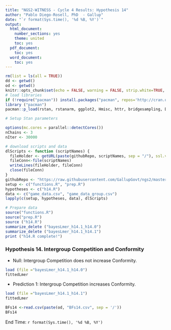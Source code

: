 ---
title: "NGS2-WITNESS - Cycle 4 Results: Hypothesis 14"
author: "Pablo Diego-Rosell, PhD  - Gallup"
date: "`r format(Sys.time(), '%d %B, %Y')`"
output:
  html_document:
    number_sections: yes
    theme: united
    toc: yes
  pdf_document:
    toc: yes
  word_document:
    toc: yes
---

```{r setup, include=FALSE}
rm(list = ls(all = TRUE))
dd <- getwd()
od <- getwd()
knitr::opts_chunk$set(echo = FALSE, warning = FALSE, strip.white=TRUE, tidy=TRUE)
# load libraries
if (!require("pacman")) install.packages("pacman", repos='http://cran.us.r-project.org')
library ("pacman")
pacman::p_load(rstan, rstanarm, ggplot2, Hmisc, httr, bridgesampling, DT, dplyr, bayesplot, knitr, lme4, RCurl, formatR, caret, pROC, formatR, foreach, doParallel, forcats, tidyr, car)

# Setup Stan parameters

options(mc.cores = parallel::detectCores())
nChains <- 3
nIter <- 30000

# download scripts and data
dlScripts <- function (scriptNames) {
  fileHolder <- getURL(paste(githubRepo, scriptNames, sep = "/"), ssl.verifypeer = FALSE)
  fileConn<-file(scriptNames)
  writeLines(fileHolder, fileConn)
  close(fileConn)
}
githubRepo <- "https://raw.githubusercontent.com/GallupGovt/ngs2/master/cycle4/Boomtown/Analysis"
setup <- c("functions.R", "prep.R")
hypotheses <- c("h14.R")
data <- c("game_data.csv", "game_data_group.csv")
lapply(c(setup, hypotheses, data), dlScripts)

# Prepare data
source("functions.R")
source("prep.R")
source ("h14.R")
summarize_delete ("bayesLmer_h14.1_h14.0")
summarize_delete ("bayesLmer_h14.1_h14.1")
print ("h14.R complete!")
```
### Hypothesis 14. Intergroup Competition and Conformity

- Null: Intergroup Competition does not increase Conformity.

```{r h14null}
load (file ="bayesLmer_h14.1_h14.0")
fittedLmer
```
- Prediction 1: Intergroup Competition increases Conformity.

```{r }
load (file ="bayesLmer_h14.1_h14.1")
fittedLmer
```

```{r h14BFs}
BFs14 <-read.csv(paste(od, "BFs14.csv", sep = '/'))                      
BFs14
```

End Time: `r format(Sys.time(), '%d %B, %Y')`

<br />
<br />
<br />